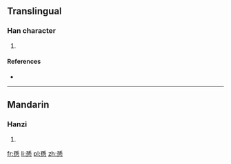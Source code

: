 ==Translingual==

===Han character===
{{Han char|rn=61|rad=心|as=10|sn=14|four=1233<sub>3</sub>|canj=弓火心 (NFP)}}

# {{defn|Han|sort=心10}}

====References====
* {{Han ref|kx=0396.460|dkj=11023|dj=0735.330|hdz=42335.050|uh=613B|ud=24891|bh=E1D2|bd=57810}}

----

==Mandarin==

===Hanzi===
{{cmn-hanzi|pin=[[sùn]] ([[sun4]])|wg=sun<sup>4</sup>}}

# {{defn|lang=cmn|sort=心10}}

[[fr:愻]]
[[li:愻]]
[[pl:愻]]
[[zh:愻]]